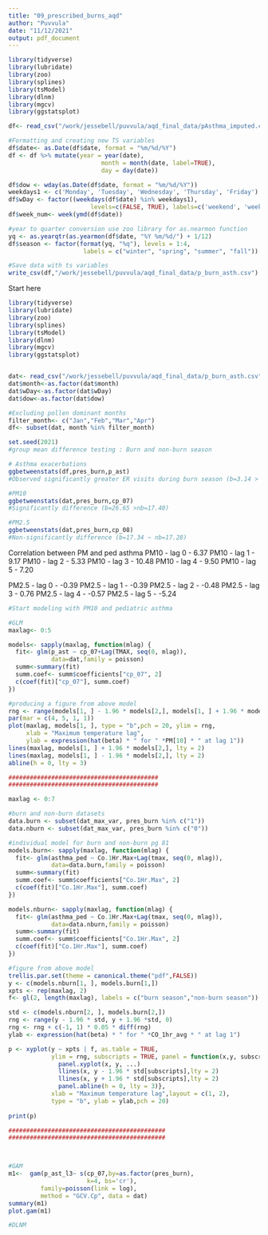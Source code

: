 ```yaml
---
title: "09_prescribed_burns_aqd"
author: "Puvvula"
date: "11/12/2021"
output: pdf_document
---
```


```r
library(tidyverse)
library(lubridate)
library(zoo)
library(splines)
library(tsModel)
library(dlnm)
library(mgcv)
library(ggstatsplot)

df<- read_csv("/work/jessebell/puvvula/aqd_final_data/pAsthma_imputed.csv")

#Formatting and creating new TS variables
df$date<- as.Date(df$date, format = "%m/%d/%Y")
df <- df %>% mutate(year = year(date),
                          month = month(date, label=TRUE),
                          day = day(date))

df$dow <- wday(as.Date(df$date, format = "%m/%d/%Y"))
weekdays1 <- c('Monday', 'Tuesday', 'Wednesday', 'Thursday', 'Friday')
df$wDay <- factor((weekdays(df$date) %in% weekdays1), 
                       levels=c(FALSE, TRUE), labels=c('weekend', 'weekday'))
df$week_num<- week(ymd(df$date))

#year to quarter conversion use zoo library for as.nearmon function
yq <- as.yearqtr(as.yearmon(df$date, "%Y %m/%d/") + 1/12)
df$season <- factor(format(yq, "%q"), levels = 1:4,
                     labels = c("winter", "spring", "summer", "fall"))

#Save data with ts variables
write_csv(df,"/work/jessebell/puvvula/aqd_final_data/p_burn_asth.csv")

```

Start here

```r
library(tidyverse)
library(lubridate)
library(zoo)
library(splines)
library(tsModel)
library(dlnm)
library(mgcv)
library(ggstatsplot)


dat<- read_csv("/work/jessebell/puvvula/aqd_final_data/p_burn_asth.csv")
dat$month<-as.factor(dat$month)
dat$wDay<-as.factor(dat$wDay)
dat$dow<-as.factor(dat$dow)

#Excluding pollen dominant months
filter_month<- c("Jan","Feb","Mar","Apr")
df<- subset(dat, month %in% filter_month)
```

```r
set.seed(2021)
#group mean difference testing : Burn and non-burn season

# Asthma exacerbations
ggbetweenstats(df,pres_burn,p_ast)
#Observed significantly greater ER visits during burn season (b=3.14 > nb=1.93 )

#PM10
ggbetweenstats(dat,pres_burn,cp_07)
#Significantly difference (b=26.65 >nb=17.40)

#PM2.5
ggbetweenstats(dat,pres_burn,cp_08)
#Non-significantly difference (b=17.34 ~ nb=17.28)
```

Correlation between PM and ped asthma
PM10 - lag 0 -    6.37
PM10 - lag 1 -    9.17
PM10 - lag 2 -    5.33
PM10 - lag 3 -    10.48
PM10 - lag 4 -    9.50
PM10 - lag 5 -    7.20

PM2.5 - lag 0 -     -0.39
PM2.5 - lag 1 -     -0.39
PM2.5 - lag 2 -     -0.48
PM2.5 - lag 3 -     0.76
PM2.5 - lag 4 -     -0.57
PM2.5 - lag 5 -     -5.24

```r
#Start modeling with PM10 and pediatric asthma

#GLM
maxlag<- 0:5

models<- sapply(maxlag, function(mlag) {
  fit<- glm(p_ast ~ cp_07+Lag(TMAX, seq(0, mlag)),
            data=dat,family = poisson)
  summ<-summary(fit)
  summ.coef<- summ$coefficients["cp_07", 2]
  c(coef(fit)["cp_07"], summ.coef)
})

#producing a figure from above model
rng <- range(models[1, ] - 1.96 * models[2,], models[1, ] + 1.96 * models[2,], 0)
par(mar = c(4, 5, 1, 1))
plot(maxlag, models[1, ], type = "b",pch = 20, ylim = rng, 
     xlab = "Maximum temperature lag",
     ylab = expression(hat(beta) * " for " *PM[10] * " at lag 1"))
lines(maxlag, models[1, ] + 1.96 * models[2,], lty = 2)
lines(maxlag, models[1, ] - 1.96 * models[2,], lty = 2)
abline(h = 0, lty = 3)

##########################################
##########################################

maxlag <- 0:7

#burn and non-burn datasets
data.burn <- subset(dat_max_var, pres_burn %in% c("1"))
data.nburn <- subset(dat_max_var, pres_burn %in% c("0"))

#individual model for burn and non-burn pg 81
models.burn<- sapply(maxlag, function(mlag) {
  fit<- glm(asthma_ped ~ Co.1Hr.Max+Lag(tmax, seq(0, mlag)),
            data=data.burn,family = poisson)
  summ<-summary(fit)
  summ.coef<- summ$coefficients["Co.1Hr.Max", 2]
  c(coef(fit)["Co.1Hr.Max"], summ.coef)
})

models.nburn<- sapply(maxlag, function(mlag) {
  fit<- glm(asthma_ped ~ Co.1Hr.Max+Lag(tmax, seq(0, mlag)),
            data=data.nburn,family = poisson)
  summ<-summary(fit)
  summ.coef<- summ$coefficients["Co.1Hr.Max", 2]
  c(coef(fit)["Co.1Hr.Max"], summ.coef)
})

#figure from above model
trellis.par.set(theme = canonical.theme("pdf",FALSE))
y <- c(models.nburn[1, ], models.burn[1,])
xpts <- rep(maxlag, 2)
f<- gl(2, length(maxlag), labels = c("burn season","non-burn season"))

std <- c(models.nburn[2, ], models.burn[2,])
rng <- range(y - 1.96 * std, y + 1.96 *std, 0)
rng <- rng + c(-1, 1) * 0.05 * diff(rng)
ylab <- expression(hat(beta) * " for " *CO_1hr_avg * " at lag 1")

p <- xyplot(y ~ xpts | f, as.table = TRUE,
            ylim = rng, subscripts = TRUE, panel = function(x,y, subscripts, ...) {
              panel.xyplot(x, y, ...)
              llines(x, y - 1.96 * std[subscripts],lty = 2)
              llines(x, y + 1.96 * std[subscripts],lty = 2)
              panel.abline(h = 0, lty = 3)}, 
            xlab = "Maximum temperature lag",layout = c(1, 2), 
            type = "b", ylab = ylab,pch = 20)
            
print(p)

############################################
############################################



#GAM
m1<-  gam(p_ast_l3~ s(cp_07,by=as.factor(pres_burn), 
                      k=4, bs='cr'),
         family=poisson(link = log),
         method = "GCV.Cp", data = dat)
summary(m1)
plot.gam(m1)

#DLNM


```

